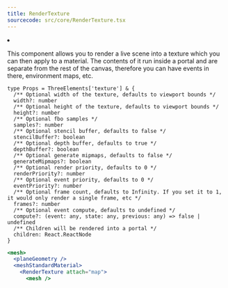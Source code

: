 ```yaml
---
title: RenderTexture
sourcecode: src/core/RenderTexture.tsx
---
```


<Grid cols={4}>
  <li>
    <Codesandbox id="0z8i2c" />
  </li>
</Grid>

This component allows you to render a live scene into a texture which you can then apply to a material. The contents of it run inside a portal and are separate from the rest of the canvas, therefore you can have events in there, environment maps, etc.

```tsx
type Props = ThreeElements['texture'] & {
  /** Optional width of the texture, defaults to viewport bounds */
  width?: number
  /** Optional height of the texture, defaults to viewport bounds */
  height?: number
  /** Optional fbo samples */
  samples?: number
  /** Optional stencil buffer, defaults to false */
  stencilBuffer?: boolean
  /** Optional depth buffer, defaults to true */
  depthBuffer?: boolean
  /** Optional generate mipmaps, defaults to false */
  generateMipmaps?: boolean
  /** Optional render priority, defaults to 0 */
  renderPriority?: number
  /** Optional event priority, defaults to 0 */
  eventPriority?: number
  /** Optional frame count, defaults to Infinity. If you set it to 1, it would only render a single frame, etc */
  frames?: number
  /** Optional event compute, defaults to undefined */
  compute?: (event: any, state: any, previous: any) => false | undefined
  /** Children will be rendered into a portal */
  children: React.ReactNode
}
```

```jsx
<mesh>
  <planeGeometry />
  <meshStandardMaterial>
    <RenderTexture attach="map">
      <mesh />
```
